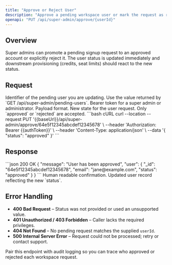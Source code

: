 ```yaml
---
title: "Approve or Reject User"
description: "Approve a pending workspace user or mark the request as rejected."
openapi: "PUT /api/super-admin/approve/{userId}"
---
```


## Overview
Super admins can promote a pending signup request to an approved account or explicitly reject it. The user status is updated immediately and downstream provisioning (credits, seat limits) should react to the new status.

## Request
<ParamField path="userId" type="string" required>
Identifier of the pending user you are updating. Use the value returned by `GET /api/super-admin/pending-users`.
</ParamField>

<ParamField header="Authorization" type="string" required>
Bearer token for a super admin or administrator.
</ParamField>

<ParamField header="Content-Type" type="string" required default="application/json">
Payload format.
</ParamField>

<ParamField body="status" type="string" required allowedValues="approved,rejected">
New state for the user request. Only `approved` or `rejected` are accepted.
</ParamField>

<RequestExample>
```bash cURL
curl --location --request PUT '{{baseUrl}}/api/super-admin/approve/64e5f12345abcdef12345678' \
  --header 'Authorization: Bearer {{authToken}}' \
  --header 'Content-Type: application/json' \
  --data '{
    "status": "approved"
  }'
```
</RequestExample>

## Response
<ResponseExample>
```json 200 OK
{
  "message": "User has been approved",
  "user": {
    "_id": "64e5f12345abcdef12345678",
    "email": "jane@example.com",
    "status": "approved"
  }
}
```
</ResponseExample>

<ResponseField name="message" type="string" required>
Human readable confirmation.
</ResponseField>
<ResponseField name="user" type="object" required>
Updated user record reflecting the new `status`.
</ResponseField>

## Error Handling
- **400 Bad Request** – Status was not provided or used an unsupported value.
- **401 Unauthorized / 403 Forbidden** – Caller lacks the required privileges.
- **404 Not Found** – No pending request matches the supplied `userId`.
- **500 Internal Server Error** – Request could not be processed; retry or contact support.

<Tip>
Pair this endpoint with audit logging so you can trace who approved or rejected each workspace request.
</Tip>
